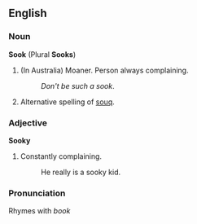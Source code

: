 ==English==
===Noun===
'''Sook''' (Plural '''Sooks''')
#(In Australia) Moaner. Person always complaining.
#:''Don't be such a sook''.
#Alternative spelling of [[souq]].

===Adjective===
'''Sooky'''
#Constantly complaining.
#:He really is a sooky kid.

===Pronunciation===
Rhymes with ''book''